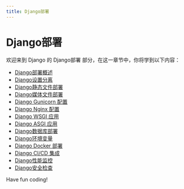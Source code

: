 ```yaml
---
title: Django部署
---
```


# Django部署

欢迎来到 Django 的 Django部署 部分，在这一章节中，你将学到以下内容：

- [Django部署概述](./0-django-deployment-overview.mdx)
- [Django设置分离](./1-django-set-separation.mdx)
- [Django静态文件部署](./2-django-static-file-deployment.mdx)
- [Django媒体文件部署](./3-django-media-file-deployment.mdx)
- [Django Gunicorn 配置](./4-django-gunicorn-configuration.mdx)
- [Django Nginx 配置](./5-django-nginx-configuration.mdx)
- [Django WSGI 应用](./6-django-wsgi-application.mdx)
- [Django ASGI 应用](./7-django-asgi-application.mdx)
- [Django数据库部署](./8-django-database-deployment.mdx)
- [Django环境变量](./9-django-environment-variable.mdx)
- [Django Docker 部署](./10-django-docker-deployment.mdx)
- [Django CI/CD 集成](./11-django-cicd-integration.mdx)
- [Django性能监控](./12-django-performance-monitoring.mdx)
- [Django安全检查](./13-django-security-check.mdx)

Have fun coding!